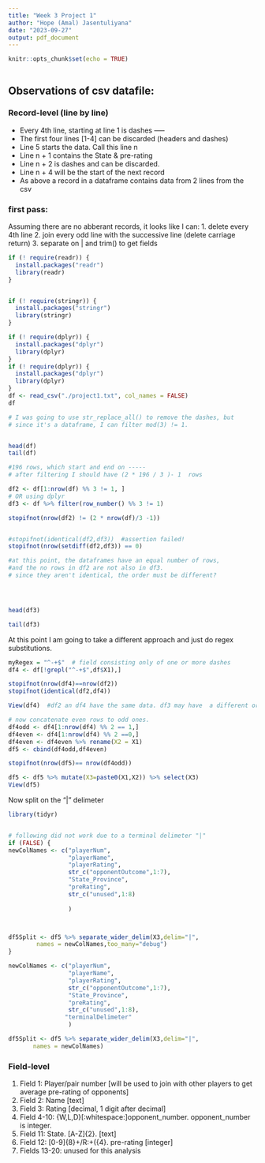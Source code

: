 ```yaml
---
title: "Week 3 Project 1"
author: "Hope (Amal) Jasentuliyana"
date: "2023-09-27"
output: pdf_document
---
```


```r
knitr::opts_chunk$set(echo = TRUE)
```

```r

```

## Observations of csv datafile:
### Record-level (line by line)
* Every 4th line, starting at line 1 is dashes -----
* The first four lines [1-4] can be discarded (headers and dashes)
* Line 5 starts the data. Call this line n
* Line n + 1 contains the State & pre-rating
* Line n + 2 is dashes and can be discarded.
* Line n + 4 will be the start of the next record
* As above a record in a dataframe contains data from 2 lines from the csv

### first pass:

Assuming there are no abberant records, it looks like I can:
1. delete every 4th line
2. join every odd line with the successive line (delete carriage return)
3. separate on | and trim()  to get fields


```r
if (! require(readr)) {
  install.packages("readr")
  library(readr)
}


if (! require(stringr)) {
  install.packages("stringr")
  library(stringr)
}

if (! require(dplyr)) {
  install.packages("dplyr")
  library(dplyr)
}
if (! require(dplyr)) {
  install.packages("dplyr")
  library(dplyr)
}
df <- read_csv("./project1.txt", col_names = FALSE)
df

# I was going to use str_replace_all() to remove the dashes, but 
# since it's a dataframe, I can filter mod(3) != 1.


head(df)
tail(df)

#196 rows, which start and end on -----
# after filtering I should have (2 * 196 / 3 )- 1  rows

df2 <- df[1:nrow(df) %% 3 != 1, ]
# OR using dplyr
df3 <- df %>% filter(row_number() %% 3 != 1)

stopifnot(nrow(df2) != (2 * nrow(df)/3 -1))


#stopifnot(identical(df2,df3))  #assertion failed!
stopifnot(nrow(setdiff(df2,df3)) == 0)

#at this point, the dataframes have an equal number of rows, 
#and the no rows in df2 are not also in df3.
# since they aren't identical, the order must be different?




head(df3)

tail(df3)

```

At this point I am going to take a different approach and just do regex substitutions.

```r
myRegex = "^-+$"  # field consisting only of one or more dashes
df4 <- df[!grepl("^-+$",df$X1),]

stopifnot(nrow(df4)==nrow(df2))
stopifnot(identical(df2,df4))

View(df4)  #df2 an df4 have the same data. df3 may have  a different ordering.

# now concatenate even rows to odd ones.
df4odd <- df4[1:nrow(df4) %% 2 == 1,]
df4even <- df4[1:nrow(df4) %% 2 ==0,]
df4even <- df4even %>% rename(X2 = X1)
df5 <- cbind(df4odd,df4even)

stopifnot(nrow(df5)== nrow(df4odd))

df5 <- df5 %>% mutate(X3=paste0(X1,X2)) %>% select(X3)
View(df5)
```

Now split on the "|" delimeter



```r
library(tidyr)


# following did not work due to a terminal delimeter "|"
if (FALSE) {
newColNames <- c("playerNum",
                 "playerName",
                 "playerRating",
                 str_c("opponentOutcome",1:7),
                 "State_Province",
                 "preRating",
                 str_c("unused",1:8)
            
                 )



df5Split <- df5 %>% separate_wider_delim(X3,delim="|", 
        names = newColNames,too_many="debug")
}

newColNames <- c("playerNum",
                 "playerName",
                 "playerRating",
                 str_c("opponentOutcome",1:7),
                 "State_Province",
                 "preRating",
                 str_c("unused",1:8),
                "terminalDelimeter"
                 )

df5Split <- df5 %>% separate_wider_delim(X3,delim="|", 
       names = newColNames)
```



### Field-level 

1. Field 1: Player/pair number [will be used to join with other players to get average pre-rating of opponents]
2. Field 2: Name  [text]
3. Field 3: Rating [decimal, 1 digit after decimal]
4. Field 4-10: {W,L,D}[:whitespace:]opponent_number. opponent_number is integer.
5. Field 11: State. [A-Z]{2}.  [text]
6. Field 12: [0-9]{8}\s+/R:\s+(\d){4}. pre-rating  [integer] 
7. Fields 13-20: unused for this analysis


